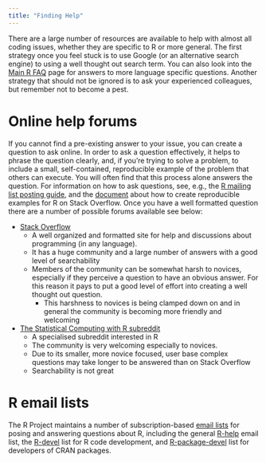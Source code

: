 ```yaml
---
title: "Finding Help"
---
```

    
There are a large number of resources are available to help with almost all coding issues, whether they are specific to R or more general. The first strategy once you feel stuck is to use Google (or an alternative search engine) to using a well thought out search term. You can also look into the [Main R FAQ](https://cran.r-project.org/doc/FAQ/R-FAQ.html) page for answers to more language specific questions. Another strategy that should not be ignored is to ask your experienced colleagues, but remember not to become a pest.

# Online help forums
If you cannot find a pre-existing answer to your issue, you can create a question to ask online. In order to ask a question effectively, it helps to phrase the question clearly, and, if you’re trying to solve a problem, to include a small, self-contained, reproducible example of the problem that others can execute. You will often find that this process alone answers the question. For information on how to ask questions, see, e.g., the [R mailing list posting guide](https://www.r-project.org/posting-guide.html), and the [document](https://stackoverflow.com/questions/5963269/how-to-make-a-great-r-reproducible-example) about how to create reproducible examples for R on Stack Overflow. Once you have a well formatted question there are a number of possible forums available see below:

- [Stack Overflow](https://stackoverflow.com/) 
  - A well organized and formatted site for help and discussions about programming (in any language). 
  - It has a huge community and a large number of answers with a good level of searchability
  - Members of the community can be somewhat harsh to novices, especially if they perceive a question to have an obvious answer. For this reason it pays to put a good level of effort into creating a well thought out question. 
    - This harshness to novices is being clamped down on and in general the community is becoming more friendly and welcoming
    
- [The Statistical Computing with R subreddit](https://www.reddit.com/r/rstats/)
  - A specialised subreddit interested in R
  - The community is very welcoming especially to novices. 
  - Due to its smaller, more novice focused, user base complex questions may take longer to be answered than on Stack Overflow
  - Searchability is not great

# R email lists
The R Project maintains a number of subscription-based [email lists](https://www.r-project.org/mail.html) for posing and answering questions about R, including the general [R-help](https://stat.ethz.ch/mailman/listinfo/r-help) email list, the [R-devel](https://stat.ethz.ch/mailman/listinfo/r-devel) list for R code development, and [R-package-devel](https://stat.ethz.ch/mailman/listinfo/r-package-devel) list for developers of CRAN packages.

